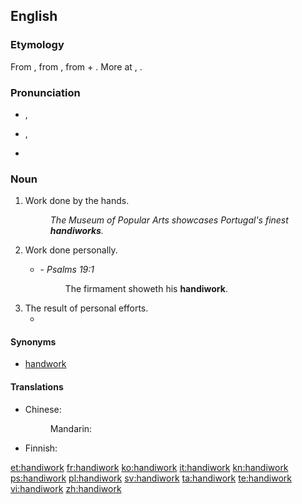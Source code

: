 ==English==

===Etymology===
From {{etyl|enm}} {{term|handiwerc|lang=enm}}, from {{etyl|ang}} {{term|handgeweorc|handġeweorc|work done by hand, creation|lang=ang}}, from {{term|hand||hand|lang=ang}} + {{term|geweorc|ġeweorc|work|lang=ang}}. More at {{l|en|hand}}, {{l|en|work}}.

===Pronunciation===
* {{a|RP}} {{IPA|/ˈhændiˌwɜːk/}}, {{X-SAMPA|/"h{ndi%w3:k/}}
* {{a|GenAm}} {{IPA|/ˈhændiˌwɝk/}}, {{X-SAMPA|/"h{ndi%w3`k/}}
* {{audio|en-us-handiwork.ogg|Audio (US)}}

===Noun===
{{en-noun|-|s}}

# Work done by the hands.
#: ''The Museum of Popular Arts showcases Portugal's finest '''handiworks'''.''
# Work done personally.
#* {{rfdate}}  - ''Psalms 19:1''
#*: The firmament showeth his '''handiwork'''.
# The result of personal efforts.
#* {{quote-journal|year=2004|date=Fall|volume=28|issue=1|page=119-168|Title=The Antidiscrimination Eighth Amendment|author=Laurence Claus|journal=Harvard Journal of Law & Public Policy|passage=As a primary architect of the draft Constitution that emerged from Philadelphia in 1787, Madison substantially bore the burden of defending his '''handiwork''' in his home state.}}

====Synonyms====
* {{sense|work done by the hands}} [[handwork]]

====Translations====
{{trans-top|work done by the hands}}
* Chinese:
*: Mandarin: {{t-|cmn|手工|tr=shǒugōng|sc=Hani}}
{{trans-mid}}
* Finnish: {{t+|fi|käsityö}}
{{trans-bottom}}

[[et:handiwork]]
[[fr:handiwork]]
[[ko:handiwork]]
[[it:handiwork]]
[[kn:handiwork]]
[[ps:handiwork]]
[[pl:handiwork]]
[[sv:handiwork]]
[[ta:handiwork]]
[[te:handiwork]]
[[vi:handiwork]]
[[zh:handiwork]]